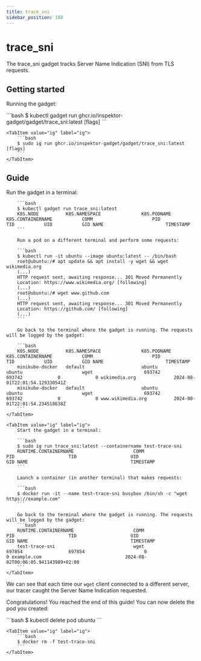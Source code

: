 ```yaml
---
title: trace_sni
sidebar_position: 180
---
```



# trace_sni

The trace_sni gadget tracks Server Name Indication (SNI) from TLS requests.

## Getting started

Running the gadget:

<Tabs groupId="env">
    <TabItem value="kubectl-gadget" label="kubectl gadget">
        ```bash
        $ kubectl gadget run ghcr.io/inspektor-gadget/gadget/trace_sni:latest [flags]
        ```
    </TabItem>

    <TabItem value="ig" label="ig">
        ```bash
        $ sudo ig run ghcr.io/inspektor-gadget/gadget/trace_sni:latest [flags]
        ```
    </TabItem>
</Tabs>

## Guide

<Tabs groupId="env">
    <TabItem value="kubectl-gadget" label="kubectl gadget">
        Run the gadget in a terminal:

        ```bash
        $ kubectl gadget run trace_sni:latest
        K8S.NODE          K8S.NAMESPACE               K8S.PODNAME                 K8S.CONTAINERNAME           COMM                      PID            TID           UID           GID NAME                       TIMESTAMP
        ```

        Run a pod on a different terminal and perform some requests:

        ```bash
        $ kubectl run -it ubuntu --image ubuntu:latest -- /bin/bash
        root@ubuntu:/# apt update && apt install -y wget && wget wikimedia.org
        (...)
        HTTP request sent, awaiting response... 301 Moved Permanently
        Location: https://www.wikimedia.org/ [following]
        (...)
        root@ubuntu:/# wget www.github.com
        (...)
        HTTP request sent, awaiting response... 301 Moved Permanently
        Location: https://github.com/ [following]
        (...)
        ```

        Go back to the terminal where the gadget is running. The requests will be logged by the gadget:

        ```bash
        K8S.NODE          K8S.NAMESPACE               K8S.PODNAME                 K8S.CONTAINERNAME           COMM                      PID            TID           UID           GID NAME                       TIMESTAMP
        minikube-docker   default                     ubuntu                      ubuntu                      wget                   693742         693742             0             0 wikimedia.org              2024-08-01T22:01:54.129330541Z
        minikube-docker   default                     ubuntu                      ubuntu                      wget                   693742         693742             0             0 www.wikimedia.org          2024-08-01T22:01:54.234518638Z
        ```
    </TabItem>

    <TabItem value="ig" label="ig">
        Start the gadget in a terminal:

        ```bash
        $ sudo ig run trace_sni:latest --containername test-trace-sni
        RUNTIME.CONTAINERNAME                      COMM                                PID                    TID                    UID                   GID NAME                                      TIMESTAMP
        ```

        Launch a container (in another terminal) that makes requests:

        ```bash
        $ docker run -it --name test-trace-sni busybox /bin/sh -c "wget https://example.com"
        ```

        Go back to the terminal where the gadget is running. The requests will be logged by the gadget:
        ```bash
        RUNTIME.CONTAINERNAME                      COMM                                PID                    TID                    UID                   GID NAME                                      TIMESTAMP
        test-trace-sni                             wget                             697854                 697854                      0                     0 example.com                               2024-08-02T00:06:05.941143989+02:00
        ```
    </TabItem>
</Tabs>

We can see that each time our `wget` client connected to a different
server, our tracer caught the Server Name Indication requested.

Congratulations! You reached the end of this guide!
You can now delete the pod you created:

<Tabs groupId="env">
    <TabItem value="kubectl-gadget" label="kubectl gadget">
        ```bash
        $ kubectl delete pod ubuntu
        ```
    </TabItem>

    <TabItem value="ig" label="ig">
        ```bash
        $ docker rm -f test-trace-sni
        ```
    </TabItem>
</Tabs>
